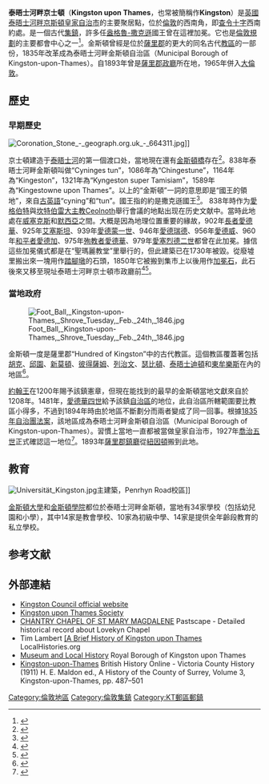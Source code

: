 {{noteTA
|T=zh-cn:泰晤士河畔金斯頓;zh-hk:泰晤士河畔京士頓;zh-tw:泰晤士河畔京斯頓;
|1=zh-hans:金斯頓;zh-hk:京士頓;zh-tw:京斯頓;
|2=zh-hans:里奇蒙;zh-hants:列治文;zh-tw:列治文;
}}
{{Infobox UK place
| country                  = 英格蘭
| region                   = 倫敦
| official_name            = Kingston upon Thames
| os_grid_reference        = TQ182693
| london_borough           = 金斯頓
| post_town                = KINGSTON UPON THAMES
| postcode_area            = KT
| postcode_district        = KT1, KT2
| dial_code                = 020
| constituency_westminster = [[金斯頓和索比頓_(英國國會選區)|金斯頓和索比頓]]
| constituency_westminster1= [[里奇蒙公園_(英國國會選區)|列治文公園]]
| latitude                 = 51.4103
| longitude                = -0.2995
| london_distance          =
| static_image_name        = Kingston Market Square.jpg
| static_image_caption     = 市場廣場中央的舊鎮廳
| charingX_distance_mi     = 10
| charingX_direction       = NE
}}
'''泰晤士河畔京士頓'''（'''Kingston upon Thames'''，也常被簡稱作'''Kingston'''）是[[英國|英國]][[泰晤士河畔京斯頓皇家自治市|泰晤士河畔京斯頓皇家自治市]]的主要聚居點，位於[[倫敦|倫敦]]的西南角，即[[查令十字|查令十字]]西南約{{convert|10|mi|km|1}}處。是一個古代[[集鎮|集鎮]]，許多任[[盎格魯-撒克遜人|盎格魯-撒克遜]]國王曾在這裡加冕。它也是[[倫敦規劃|倫敦規劃]]的主要都會中心之一<ref name="london_plan_f08">{{cite web|title=London Plan (Consolidated with Alterations since 2004)|url=http://www.london.gov.uk/thelondonplan/docs/londonplan08.pdf|accessdate=2014-01-24|author=Mayor of London|date=February 2008|publisher=Greater London Authority|archive-url=https://web.archive.org/web/20100602000714/http://www.london.gov.uk/thelondonplan/docs/londonplan08.pdf|archive-date=2010-06-02|dead-url=no}}</ref>。金斯頓曾經是位於[[薩里郡|薩里郡]]的更大的同名古代[[教區|教區]]的一部份，1835年改革成為泰晤士河畔金斯頓自治區（Municipal Borough of Kingston-upon-Thames）。自1893年曾是[[薩里郡政廳|薩里郡政廳]]所在地，1965年併入[[大倫敦|大倫敦]]。

==歷史==
===早期歷史===
[[File:Coronation_Stone_-_geograph.org.uk_-_664311.jpg|thumb]]]]

京士頓建造于[[泰晤士河|泰晤士河]]的第一個渡口处，當地現在還有[[金斯頓橋_(泰晤士河畔金斯頓)|金斯頓橋]]存在<ref>{{OpenDomesday|TQ1869|kingston-upon-thames|Kingston [upon Thames]}}</ref>。838年泰晤士河畔金斯頓叫做“Cyninges tun”，1086年為“Chingestune”，1164年為“Kingeston”，1321年為“Kyngeston super Tamisiam”，1589年為“Kingestowne upon Thames”。以上的“金斯頓”一詞的意思即是“國王的領地”，來自[[古英語|古英語]]“cyning”和“tun”。國王指的約是撒克遜國王<ref>{{cite encyclopedia|last=Mills|first=A. D|encyclopedia=A Dictionary of London Place Names|publisher=Oxford University Press|article=Kingston upon Thames|year=2010|url=http://www.oxfordreference.com/views/ENTRY.html?entry=t307.e791&srn=1&ssid=479602017#FIRSTHIT|accessdate=17 July 2010}}</ref>。 838年時作为[[愛格伯特|愛格伯特]]與[[坎特伯雷大主教|坎特伯雷大主教]]Ceolnoth舉行會議的地點出现在历史文献中。當時此地處在[[威塞克斯|威塞克斯]]和[[默西亞王國|默西亞]]之間。大概是因為地理位置重要的緣故，902年[[長者愛德華|長者愛德華]]、925年[[埃塞尔斯坦|艾塞斯坦]]、939年[[埃德蒙一世|愛德蒙一世]]、946年[[埃德雷德|愛德瑞德]]、956年[[埃德威格|愛德威]]、960年[[和平者埃德加|和平者愛德加]]、975年[[殉教者愛德華|殉教者愛德華]]、979年[[决策无方者埃塞尔雷德|愛塞烈德二世]]都曾在此加冕。據信這些加冕儀式都是在“聖瑪麗教堂”里舉行的，但此建築已在1730年被毀。從廢墟里搬出來一塊用作[[踏腳墩|踏腳墩]]的石頭，1850年它被搬到集市上以後用作[[加冕石|加冕石]]，此石後來又移至現址泰晤士河畔京士頓市政廳前<ref>{{cite book|last=Foot|first=Sarah|authorlink=Sarah Foot|title=Æthelstan: the first king of England|url=https://archive.org/details/thelstanfirstkin00foot|publisher=Yale University Press|page=[https://archive.org/details/thelstanfirstkin00foot/page/74 74]|year=2011|ISBN=978-0-300-12535-1}}</ref><ref>{{cite encyclopedia|first=Simon|last=Keynes|authorlink=Simon Keynes|encyclopedia=The Blackwell Encyclopaedia of Anglo-Saxon England|year=1999|article=Kingston-upon-Thames|editors=Michael Lapidge et al|isbn=978-0-6312-2492-1|publisher=Blackwell Publishing|accessdate=17 July 2012}}</ref>。

===當地政府===
[[File:Foot_Ball,_Kingston-upon-Thames,_Shrove_Tuesday,_Feb._24th,_1846.jpg|thumb]]

金斯頓一度是薩里郡“Hundred of Kingston”中的古代教區。這個教區覆蓋著包括[[胡克_(倫敦)|胡克]]、[[邱園|邱園]]、[[新莫爾登|新莫頓]]、[[彼得薩姆_(倫敦)|彼得薩姆]]、[[里奇蒙_(倫敦)|列治文]]、[[瑟比頓|瑟比頓]]、[[泰晤士迪頓|泰晤士迪頓]]和[[東牟樂斯|東牟樂斯]]在內的地區<ref name="Youngs">{{cite book|first=Frederic|last=Youngs|title=Guide to the Local Administrative Units of England|volume=I: Southern England|year=1979|publisher=[[Royal_Historical_Society|Royal Historical Society]]|location=London|isbn=0-901050-67-9}}</ref>。

[[约翰_(英格兰国王)|約翰王]]在1200年賜予該鎮憲章，但現在能找到的最早的金斯頓當地文獻來自於1208年。1481年，[[爱德华四世|愛德華四世]]給予該鎮[[古自治區|自治區]]的地位，此自治區所轄範圍要比教區小得多，不過到1894年時由於地區不斷劃分而兩者變成了同一回事。根據[[1835年自治團法案|1835年自治團法案]]，該地區成為泰晤士河畔金斯頓自治區（Municipal Borough of Kingston-upon-Thames）。習慣上當地一直都被當做皇家自治市，1927年[[乔治五世|喬治五世]]正式確認這一地位<ref name="Royal borough">{{cite web|title=The Borough Seal|url=http://www.kingston.gov.uk/browse/leisure/museum/kingston_history/kingstons_royal_connections/borough_seal_rc.htm|accessdate=29 October 2009|publisher=Kingston London Borough Council|archiveurl=https://web.archive.org/web/20091009153120/http://www.kingston.gov.uk/browse/leisure/museum/kingston_history/kingstons_royal_connections/borough_seal_rc.htm|archivedate=2009年10月9日|deadurl=yes}}</ref>。1893年[[薩里郡鎮廳|薩里郡鎮廳]]從[[紐因頓_(倫敦)|紐因頓]]搬到此地。

==教育==
[[File:Universität_Kingston.jpg|thumb]]主建築，Penrhyn Road校區]]

[[金斯頓大學|金斯頓大學]]和[[金斯頓學院_(英格蘭)|金斯頓學院]]都位於泰晤士河畔金斯頓，當地有34家學校（包括幼兒園和小學），其中14家是教會學校、10家為初級中學、14家是提供全年齡段教育的私立學校。

== 参考文献 ==
{{reflist}}

== 外部連結 ==
{{Commonscat|Kingston upon Thames}}
* [http://www.kingston.gov.uk/ Kingston Council official website] {{Wayback|url=http://www.kingston.gov.uk/ |date=20080524005530 }}
* [http://www.kingstonuponthamessociety.co.uk/ Kingston upon Thames Society] {{Wayback|url=http://www.kingstonuponthamessociety.co.uk/ |date=20131222210022 }}
* [http://www.pastscape.org.uk/hob.aspx?hob_id=397538 CHANTRY CHAPEL OF ST MARY MAGDALENE] {{Wayback|url=http://www.pastscape.org.uk/hob.aspx?hob_id=397538 |date=20120326211951 }} Pastscape - Detailed historical record about Lovekyn Chapel
* Tim Lambert [http://www.localhistories.org/kingston.html {{Wayback|url=http://www.localhistories.org/kingston.html |date=20140109031109 }} [A Brief History of Kingston upon Thames] LocalHistories.org
* [http://www.kingston.gov.uk/museum Museum and Local History] {{Wayback|url=http://www.kingston.gov.uk/museum |date=20140122091647 }} Royal Borough of Kingston upon Thames
* [http://www.british-history.ac.uk/report.aspx?compid=43013&strquery=Cyningestun Kingston-upon-Thames] {{Wayback|url=http://www.british-history.ac.uk/report.aspx?compid=43013&strquery=Cyningestun |date=20140204000424 }} British History Online - Victoria County History (1911) H. E. Maldon ed., A History of the County of Surrey, Volume 3, Kingston-upon-Thames, pp. 487–501
{{倫敦地區}}
{{DEFAULTSORT:Kingston Upon Thames}}

[[Category:倫敦地區|Category:倫敦地區]]
[[Category:倫敦集鎮|Category:倫敦集鎮]]
[[Category:KT郵區郵鎮|Category:KT郵區郵鎮]]